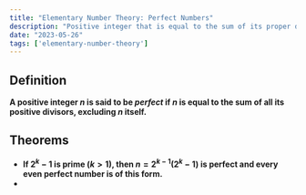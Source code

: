 ```yaml
---
title: "Elementary Number Theory: Perfect Numbers"
description: "Positive integer that is equal to the sum of its proper divisors, excluding the number itself"
date: "2023-05-26"
tags: ['elementary-number-theory']
---
```

## Definition
**A positive integer $n$ is said to be *perfect* if $n$ is equal to the sum of all its positive divisors, excluding $n$ itself.**

## Theorems
- **If $2^k-1$ is prime $(k > 1)$, then $n = 2^{k-1}(2^k-1)$ is perfect and every even perfect number is of this form.**  
- 